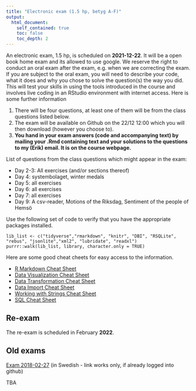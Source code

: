 ---
title: "Electronic exam (1.5 hp, betyg A-F)"
output:
  html_document:
    self_contained: true
    toc: false
    toc_depth: 2
---

An electronic exam,  1.5 hp, is scheduled on  **2021-12-22**. It will be a open book home exam and its allowed to use google. We reserve the right to conduct an oral exam after the exam, e.g. when we are correcting the exam. If you are subject to the oral exam, you will need to describe your code, what it does and why you chose to solve the question(s) the way you did. This will test your skills in using the tools introduced in the course and involves live coding in an RStudio environment with internet access. Here is some further information

1. There will be four questions, at least one of them will be from the class questions listed below.
2. The exam will be available on Github on the 22/12 12:00 which you will then download (however you choose to). 
3. **You hand in your exam answers (code and accompanying text) by mailing your .Rmd containing text and your solutions to the questions to my (Erik) email. It is on the course webpage.**

List of questions from the class questions which might appear in the exam:

* Day 2-3: All exercises (and/or sections thereof)
* Day 4: systembolaget, winter medals
* Day 5: all exercises
* Day 6: all exercises
* Day 7: all exercises
* Day 9: A csv-reader, Motions of the Riksdag, Sentiment of the people of Hemsö

Use the following set of code to verify that you have the appropriate packages installed.

```
lib_list <- c("tidyverse","rmarkdown", "knitr", "DBI", "RSQLite", "rebus", "jsonlite","xml2", "lubridate", "readxl")
purrr::walk(lib_list, library, character.only = TRUE)
```

Here are some good cheat cheets for easy access to the information.

* [R Markdown Cheat Sheet](https://github.com/rstudio/cheatsheets/raw/master/rmarkdown-2.0.pdf)
* [Data Visualization Cheat Sheet](https://github.com/rstudio/cheatsheets/raw/master/data-visualization-2.1.pdf)
* [Data Transformation Cheat Sheet](https://github.com/rstudio/cheatsheets/raw/master/data-transformation.pdf)
* [Data Import Cheat Sheet](https://github.com/rstudio/cheatsheets/raw/master/data-import.pdf)
* [Working with Strings Cheat Sheet](https://github.com/rstudio/cheatsheets/raw/master/strings.pdf)
* [SQL Cheat Sheet](http://files.zeroturnaround.com/pdf/zt_sql_cheat_sheet.pdf)


## Re-exam

The re-exam is scheduled in February **2022**.

## Old exams

[Exam 2018-02-27](https://github.com/mt5013-ht19/Exam_20180227) (in Swedish - link works only, if already logged into github)

TBA